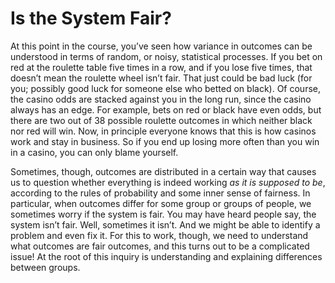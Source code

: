 # Is the System Fair? {-}

At this point in the course, you’ve seen how variance in outcomes can be understood in terms of random, or noisy, statistical processes. If you bet on red at the roulette table five times in a row, and if you lose five times, that doesn’t mean the roulette wheel isn’t fair. That just could be bad luck (for you; possibly good luck for someone else who betted on black). Of course, the casino odds are stacked against you in the long run, since the casino always has an edge. For example, bets on red or black have even odds, but there are two out of 38 possible roulette outcomes in which neither black nor red will win. Now, in principle everyone knows that this is how casinos work and stay in business. So if you end up losing more often than you win in a casino, you can only blame yourself.

Sometimes, though, outcomes are distributed in a certain way that causes us to question whether everything is indeed working *as it is supposed to be*, according to the rules of probability and some inner sense of fairness. In particular, when outcomes differ for some group or groups of people, we sometimes worry if the system is fair. You may have heard people say, the system isn’t fair. Well, sometimes it isn’t. And we might be able to identify a problem and even fix it. For this to work, though, we need to understand what outcomes are fair outcomes, and this turns out to be a complicated issue! At the root of this inquiry is understanding and explaining differences between groups.



